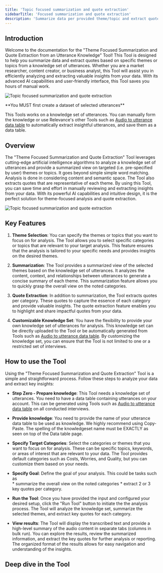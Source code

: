 ```yaml
---
title: 'Topic focused summarization and quote extraction'
sidebarTitle: 'Focused summarization and quote extraction'
description: 'Summarize data per provided theme/topic and extract quotes from a knowledge set of audio utterances.'
---
```

## Introduction
Welcome to the documentation for the "Theme Focused Summarization and Quote Extraction from an Utterance Knowledge" Tool! 
This Tool is designed to help you summarize data and extract quotes based on specific themes or topics from a knowledge set 
of utterances. 
Whether you are a market researcher, content creator, or business analyst, this Tool will assist you in efficiently analyzing 
and extracting valuable insights from your data. 
With its advanced AI capabilities and user-friendly interface, this Tool saves you hours of manual work.

![Topic focused summarization and quote extraction](/images/templates/theme-focused-summarization/theme-focused-summarization-result.png)

<Warning>
**You MUST first create a dataset of selected utterances** 

This Tools works on a knowledge set of utterances.
You can manually form the knowledge or use Relevance's other Tools such as [Audio to utterance data table](/templates/audio-to-utterance-data-table)
to automatically extract insightful utterances, and save them as a data table.
</Warning>

## Overview
The "Theme Focused Summarization and Quote Extraction" Tool leverages cutting-edge artificial intelligence algorithms to analyze 
a knowledge set of utterances and provide a summarized view on targeted (i.e. pre-specified by user)  themes or topics. 
It goes beyond simple simple word matching. Analysis is done in considering content and semantic space. The Tool also extracts 
quotes that are representative of each theme. 
By using this Tool, you can save time and effort in manually reviewing and extracting insights from your data. With its powerful AI
capabilities and intuitive design, it is the perfect solution for theme-focused analysis and quote extraction.

![Topic focused summarization and quote extraction](/images/templates/theme-focused-summarization/theme-focused-summarization.png)

## Key Features
1. **Theme Selection**:
You can specify the themes or topics that you want to focus on for analysis. The Tool allows you to select specific categories or 
topics that are relevant to your target analysis. This feature ensures that the analysis is tailored to your specific needs and 
provides insights on the desired themes.

2. **Summarization**:
The Tool provides a summarized view of the selected themes based on the knowledge set of utterances. It analyzes the content, context, 
and relationships between utterances to generate a concise summary of each theme. This summarization feature allows you to quickly grasp 
the overall view on the noted categories.

3. **Quote Extraction**:
In addition to summarization, the Tool extracts quotes per category. These quotes to capture the essence of each category and provide 
valuable insights. The quote extraction feature enables you to highlight and share impactful quotes from your data.

4. **Customizable Knowledge Set**:
You have the flexibility to provide your own knowledge set of utterances for analysis. This knowledge set can be directly uploaded to the 
Tool or be automatically generated from Tools such as [Audio to utterance data table](/templates/audio-to-utterance-data-table). 
By customizing the knowledge set, you can ensure that the Tool is not limited to one or a restricted set of interviews.

## How to use the Tool
<Snippet file="how-to-use-a-tool.mdx" />

Using the "Theme Focused Summarization and Quote Extraction" Tool is a simple and straightforward process. Follow these steps to 
analyze your data and extract key insights:

* **Step Zero - Prepare knowledge**: This Tool needs a knowledge set of utterances. You need to have a data table containing utterances
on your account. This can be generated using Tools such as [Audio to utterance data table](/templates/audio-to-utterance-data-table) on
all conducted interviews.

* **Provide knowledge**: You need to provide the name of your utterance data table to be used as knowledge.
We highly recommend using Copy-Paste. 
The spelling of the knowledgeset name must be EXACTLY as seen on top of the Data table page.

* **Specify Target Categories**: Select the categories or themes that you want to focus on for analysis. These can be specific topics, 
keywords, or areas of interest that are relevant to your data. The Tool provides default categories such as Costs, Worries, and Quality, 
but you can customize them based on your needs.

* **Specify Goal**: Define the goal of your analysis. This could be tasks such as  
        * summarize the overall view on the noted categories 
        * extract 2 or 3 key quotes per category. 

* **Run the Tool**: Once you have provided the input and configured your desired setup, click the "Run Tool" button to initiate the the analysis process.
The Tool will analyze the knowledge set, summarize the selected themes, and extract key quotes for each category.

* **View results**:
The Tool will display the transcribed text and provide a high-level summary of the audio content in separate tabs (columns in bulk run). 
You can explore the results, review the summarized information, and extract the key quotes for further analysis or reporting. 
The organized format of the results allows for easy navigation and understanding of the insights.


## Deep dive in the Tool

<Snippet file="components/tools/tool-components.mdx" />
